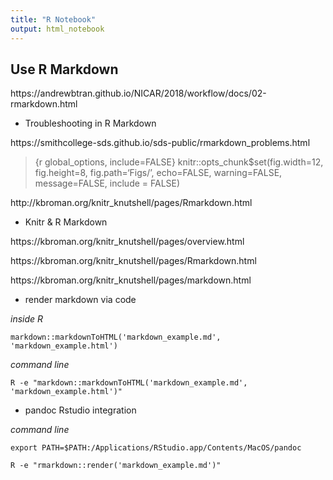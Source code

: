 ```yaml
---
title: "R Notebook"
output: html_notebook
---
```


## Use R Markdown

https://andrewbtran.github.io/NICAR/2018/workflow/docs/02-rmarkdown.html

- Troubleshooting in R Markdown

https://smithcollege-sds.github.io/sds-public/rmarkdown_problems.html

> {r global_options, include=FALSE}
> knitr::opts_chunk$set(fig.width=12, fig.height=8, fig.path='Figs/', echo=FALSE, warning=FALSE, message=FALSE, include = FALSE)

http://kbroman.org/knitr_knutshell/pages/Rmarkdown.html

- Knitr & R Markdown

https://kbroman.org/knitr_knutshell/pages/overview.html

https://kbroman.org/knitr_knutshell/pages/Rmarkdown.html

https://kbroman.org/knitr_knutshell/pages/markdown.html

 
- render markdown via code

*inside R*
```
markdown::markdownToHTML('markdown_example.md', 'markdown_example.html')
```

*command line*
```
R -e "markdown::markdownToHTML('markdown_example.md', 'markdown_example.html')"
```


- pandoc Rstudio integration

*command line*
```
export PATH=$PATH:/Applications/RStudio.app/Contents/MacOS/pandoc
```


```
R -e "rmarkdown::render('markdown_example.md')"
```